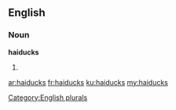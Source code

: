 ==English==

===Noun===
'''haiducks'''

# {{plural of|[[haiduck]]}}

[[Category:English plurals]]

[[ar:haiducks]]
[[fr:haiducks]]
[[ku:haiducks]]
[[my:haiducks]]